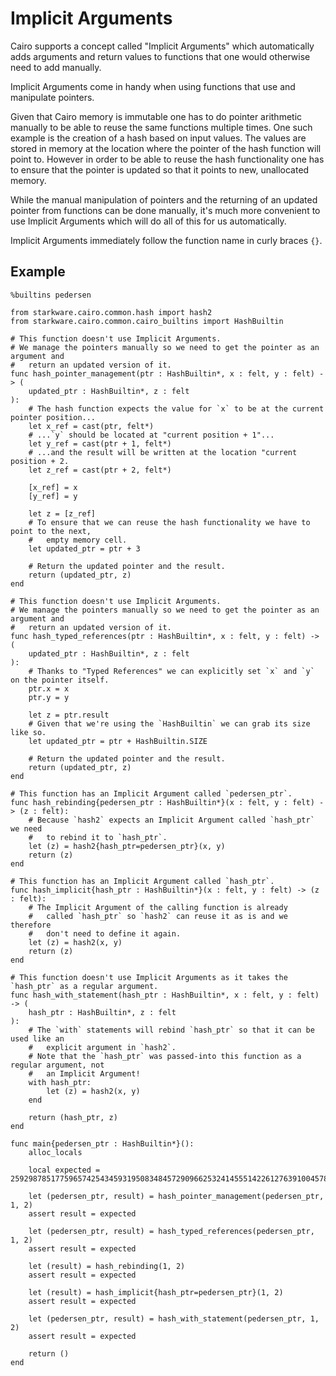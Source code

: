 # Implicit Arguments

Cairo supports a concept called "Implicit Arguments" which automatically adds arguments and return values to functions that one would otherwise need to add manually.

Implicit Arguments come in handy when using functions that use and manipulate pointers.

Given that Cairo memory is immutable one has to do pointer arithmetic manually to be able to reuse the same functions multiple times. One such example is the creation of a hash based on input values. The values are stored in memory at the location where the pointer of the hash function will point to. However in order to be able to reuse the hash functionality one has to ensure that the pointer is updated so that it points to new, unallocated memory.

While the manual manipulation of pointers and the returning of an updated pointer from functions can be done manually, it's much more convenient to use Implicit Arguments which will do all of this for us automatically.

Implicit Arguments immediately follow the function name in curly braces `{}`.

## Example

```
%builtins pedersen

from starkware.cairo.common.hash import hash2
from starkware.cairo.common.cairo_builtins import HashBuiltin

# This function doesn't use Implicit Arguments.
# We manage the pointers manually so we need to get the pointer as an argument and
#   return an updated version of it.
func hash_pointer_management(ptr : HashBuiltin*, x : felt, y : felt) -> (
    updated_ptr : HashBuiltin*, z : felt
):
    # The hash function expects the value for `x` to be at the current pointer position...
    let x_ref = cast(ptr, felt*)
    # ...`y` should be located at "current position + 1"...
    let y_ref = cast(ptr + 1, felt*)
    # ...and the result will be written at the location "current position + 2.
    let z_ref = cast(ptr + 2, felt*)

    [x_ref] = x
    [y_ref] = y

    let z = [z_ref]
    # To ensure that we can reuse the hash functionality we have to point to the next,
    #   empty memory cell.
    let updated_ptr = ptr + 3

    # Return the updated pointer and the result.
    return (updated_ptr, z)
end

# This function doesn't use Implicit Arguments.
# We manage the pointers manually so we need to get the pointer as an argument and
#   return an updated version of it.
func hash_typed_references(ptr : HashBuiltin*, x : felt, y : felt) -> (
    updated_ptr : HashBuiltin*, z : felt
):
    # Thanks to "Typed References" we can explicitly set `x` and `y` on the pointer itself.
    ptr.x = x
    ptr.y = y

    let z = ptr.result
    # Given that we're using the `HashBuiltin` we can grab its size like so.
    let updated_ptr = ptr + HashBuiltin.SIZE

    # Return the updated pointer and the result.
    return (updated_ptr, z)
end

# This function has an Implicit Argument called `pedersen_ptr`.
func hash_rebinding{pedersen_ptr : HashBuiltin*}(x : felt, y : felt) -> (z : felt):
    # Because `hash2` expects an Implicit Argument called `hash_ptr` we need
    #   to rebind it to `hash_ptr`.
    let (z) = hash2{hash_ptr=pedersen_ptr}(x, y)
    return (z)
end

# This function has an Implicit Argument called `hash_ptr`.
func hash_implicit{hash_ptr : HashBuiltin*}(x : felt, y : felt) -> (z : felt):
    # The Implicit Argument of the calling function is already
    #   called `hash_ptr` so `hash2` can reuse it as is and we therefore
    #   don't need to define it again.
    let (z) = hash2(x, y)
    return (z)
end

# This function doesn't use Implicit Arguments as it takes the `hash_ptr` as a regular argument.
func hash_with_statement(hash_ptr : HashBuiltin*, x : felt, y : felt) -> (
    hash_ptr : HashBuiltin*, z : felt
):
    # The `with` statements will rebind `hash_ptr` so that it can be used like an
    #   explicit argument in `hash2`.
    # Note that the `hash_ptr` was passed-into this function as a regular argument, not
    #   an Implicit Argument!
    with hash_ptr:
        let (z) = hash2(x, y)
    end

    return (hash_ptr, z)
end

func main{pedersen_ptr : HashBuiltin*}():
    alloc_locals

    local expected = 2592987851775965742543459319508348457290966253241455514226127639100457844774

    let (pedersen_ptr, result) = hash_pointer_management(pedersen_ptr, 1, 2)
    assert result = expected

    let (pedersen_ptr, result) = hash_typed_references(pedersen_ptr, 1, 2)
    assert result = expected

    let (result) = hash_rebinding(1, 2)
    assert result = expected

    let (result) = hash_implicit{hash_ptr=pedersen_ptr}(1, 2)
    assert result = expected

    let (pedersen_ptr, result) = hash_with_statement(pedersen_ptr, 1, 2)
    assert result = expected

    return ()
end
```
